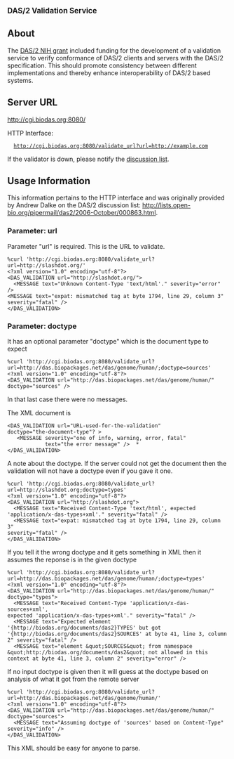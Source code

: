 
<big>'''DAS/2 Validation Service'''</big>

== About ==

The [http://crisp.cit.nih.gov/crisp/CRISP_LIB.getdoc?textkey=6712060&p_grant_num=1R01HG003040-01&p_query=(DAS)&ticket=15416031&p_audit_session_id=72191905&p_audit_score=100&p_audit_numfound=1&p_keywords=DAS DAS/2 NIH grant] included funding for the development of a validation service to verify conformance of DAS/2 clients and servers with the DAS/2 specification. This should promote consistency between different implementations and thereby enhance interoperability of DAS/2 based systems.

== Server URL ==

http://cgi.biodas.org:8080/

HTTP Interface:
   http://cgi.biodas.org:8080/validate_url?url=http://example.com

If the validator is down, please notify the [http://biodas.org/mailman/listinfo/das2 discussion list].

== Usage Information ==

This information pertains to the HTTP interface and was originally provided by Andrew Dalke on the DAS/2 discussion list: http://lists.open-bio.org/pipermail/das2/2006-October/000863.html. 

=== Parameter: url ===

Parameter "url" is required. This is the URL to validate.

<pre>
%curl 'http://cgi.biodas.org:8080/validate_url?url=http://slashdot.org/'
<?xml version="1.0" encoding="utf-8"?>
<DAS_VALIDATION url="http://slashdot.org/">
  <MESSAGE text="Unknown Content-Type 'text/html'." severity="error" />
<MESSAGE text="expat: mismatched tag at byte 1794, line 29, column 3"  
severity="fatal" />
</DAS_VALIDATION>
</pre>

=== Parameter: doctype ===

It has an optional parameter "doctype" which is the document type to  
expect

<pre>
%curl 'http://cgi.biodas.org:8080/validate_url?url=http://das.biopackages.net/das/genome/human/;doctype=sources'
<?xml version="1.0" encoding="utf-8"?>
<DAS_VALIDATION url="http://das.biopackages.net/das/genome/human/"  
doctype="sources" />
</pre>

In that last case there were no messages.

The XML document is

<pre>
<DAS_VALIDATION url="URL-used-for-the-validation"  
doctype="the-document-type"? >
   <MESSAGE severity="one of info, warning, error, fatal"
            text="the error message" />  *
</DAS_VALIDATION>
</pre>

A note about the doctype.  If the server could not get the document then
the validation will not have a doctype even if you gave it one.

<pre>
%curl 'http://cgi.biodas.org:8080/validate_url?url=http://slashdot.org;doctype=types'
<?xml version="1.0" encoding="utf-8"?>
<DAS_VALIDATION url="http://slashdot.org">
  <MESSAGE text="Received Content-Type 'text/html', expected  
'application/x-das-types+xml'." severity="fatal" />
  <MESSAGE text="expat: mismatched tag at byte 1794, line 29, column 3"  
severity="fatal" />
</DAS_VALIDATION>
</pre>

If you tell it the wrong doctype and it gets something in XML then it  
assumes the reponse is in the given doctype

<pre>
%curl 'http://cgi.biodas.org:8080/validate_url?url=http://das.biopackages.net/das/genome/human/;doctype=types'
<?xml version="1.0" encoding="utf-8"?>
<DAS_VALIDATION url="http://das.biopackages.net/das/genome/human/"  
doctype="types">
  <MESSAGE text="Received Content-Type 'application/x-das-sources+xml',  
expected 'application/x-das-types+xml'." severity="fatal" />
  <MESSAGE text="Expected element  
'{http://biodas.org/documents/das2}TYPES' but got  
'{http://biodas.org/documents/das2}SOURCES' at byte 41, line 3, column  
2" severity="fatal" />
  <MESSAGE text="element &quot;SOURCES&quot; from namespace  
&quot;http://biodas.org/documents/das2&quot; not allowed in this  
context at byte 41, line 3, column 2" severity="error" />
</pre>

If no input doctype is given then it will guess at the doctype based on
analysis of what it got from the remote server

<pre>
%curl 'http://cgi.biodas.org:8080/validate_url?url=http://das.biopackages.net/das/genome/human/'
<?xml version="1.0" encoding="utf-8"?>
<DAS_VALIDATION url="http://das.biopackages.net/das/genome/human/"  
doctype="sources">
  <MESSAGE text="Assuming doctype of 'sources' based on Content-Type"  
severity="info" />
</DAS_VALIDATION>
</pre>

This XML should be easy for anyone to parse.